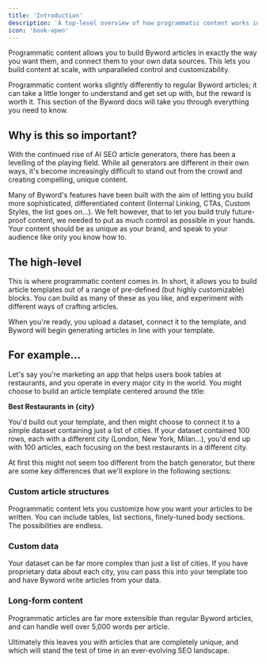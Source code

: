 ```yaml
---
title: 'Introduction'
description: 'A top-level overview of how programmatic content works in Byword'
icon: 'book-open'
---
```


Programmatic content allows you to build Byword articles in exactly the way you want them, and connect them to your own data sources. This lets you build content at scale, with unparalleled control and customizability.

Programmatic content works slightly differently to regular Byword articles; it can take a little longer to understand and get set up with, but the reward is worth it. This section of the Byword docs will take you through everything you need to know.

## Why is this so important?

With the continued rise of AI SEO article generators, there has been a levelling of the playing field. While all generators are different in their own ways, it's become increasingly difficult to stand out from the crowd and creating compelling, unique content.

Many of Byword's features have been built with the aim of letting you build more sophisticated, differentiated content (Internal Linking, CTAs, Custom Styles, the list goes on...). We felt however, that to let you build truly future-proof content, we needed to put as much control as possible in your hands. Your content should be as unique as your brand, and speak to your audience like only you know how to.

## The high-level

This is where programmatic content comes in. In short, it allows you to build article templates out of a range of pre-defined (but highly customizable) blocks. You can build as many of these as you like, and experiment with different ways of crafting articles.

When you're ready, you upload a dataset, connect it to the template, and Byword will begin generating articles in line with your template.

## For example...

Let's say you're marketing an app that helps users book tables at restaurants, and you operate in every major city in the world. You might choose to build an article template centered around the title:

**Best Restaurants in \{city}**

You'd build out your template, and then might choose to connect it to a simple dataset containing just a list of cities. If your dataset contained 100 rows, each with a different city (London, New York, Milan...), you'd end up with 100 articles, each focusing on the best restaurants in a different city.

At first this might not seem too different from the batch generator, but there are some key differences that we'll explore in the following sections:

### Custom article structures

Programmatic content lets you customize how you want your articles to be written. You can include tables, list sections, finely-tuned body sections. The possibilities are endless.

### Custom data

Your dataset can be far more complex than just a list of cities. If you have proprietary data about each city, you can pass this into your template too and have Byword write articles from your data.

### Long-form content

Programmatic articles are far more extensible than regular Byword articles, and can handle well over 5,000 words per article.

Ultimately this leaves you with articles that are completely unique, and which will stand the test of time in an ever-evolving SEO landscape.